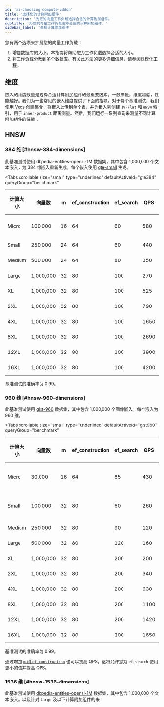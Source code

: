```yaml
---
id: 'ai-choosing-compute-addon'
title: '选择您的计算附加组件'
description: '为您的向量工作负载选择合适的计算附加组件。'
subtitle: '为您的向量工作负载选择合适的计算附加组件。'
sidebar_label: '选择计算附加组件'
---
```


您有两个选项来扩展您的向量工作负载：

1. 增加数据库的大小。本指南将帮助您为工作负载选择合适的大小。
2. 将工作负载分散到多个数据库。有关此方法的更多详细信息，请参阅[规模化工程](engineering-for-scale)。

## 维度

嵌入的维度数量是选择合适计算附加组件的最重要因素。一般来说，维度越低，性能越好。我们为一些常见的嵌入维度提供了下面的指导。对于每个基准测试，我们使用 [Vecs](https://github.com/supabase/vecs) 创建集合，将嵌入上传到单个表，并为嵌入列创建 `IVFFlat` 和 `HNSW` 索引，用于 `inner-product` 距离测量。然后，我们运行一系列查询来测量不同计算附加组件的性能：

## HNSW

### 384 维 [#hnsw-384-dimensions]

此基准测试使用 dbpedia-entities-openai-1M 数据集，其中包含 1,000,000 个文本嵌入，为 384 维嵌入重新生成。每个嵌入使用 [gte-small](https://huggingface.co/Supabase/gte-small) 生成。

<Tabs
  scrollable
  size="small"
  type="underlined"
  defaultActiveId="gte384"
  queryGroup="benchmark"
>
<TabPanel id="gte384" label="gte-small-384">

| 计算大小 | 向量数   | m   | ef_construction | ef_search | QPS  | 延迟平均值 | 延迟 p95  | RAM 使用量  | RAM    |
| -------- | ------- | --- | --------------- | --------- | ---- | ---------- | --------- | ---------- | ------ |
| Micro    | 100,000 | 16  | 64              | 60        | 580  | 0.017 秒   | 0.024 秒  | 1.2 (交换) | 1 GB   |
| Small    | 250,000 | 24  | 64              | 60        | 440  | 0.022 秒   | 0.033 秒  | 2 GB       | 2 GB   |
| Medium   | 500,000 | 24  | 64              | 80        | 350  | 0.028 秒   | 0.045 秒  | 4 GB       | 4 GB   |
| Large    | 1,000,000| 32  | 80              | 100       | 270  | 0.073 秒   | 0.108 秒  | 7 GB       | 8 GB   |
| XL       | 1,000,000| 32  | 80              | 100       | 525  | 0.038 秒   | 0.059 秒  | 9 GB       | 16 GB  |
| 2XL      | 1,000,000| 32  | 80              | 100       | 790  | 0.025 秒   | 0.037 秒  | 9 GB       | 32 GB  |
| 4XL      | 1,000,000| 32  | 80              | 100       | 1650 | 0.015 秒   | 0.018 秒  | 11 GB      | 64 GB  |
| 8XL      | 1,000,000| 32  | 80              | 100       | 2690 | 0.015 秒   | 0.016 秒  | 13 GB      | 128 GB |
| 12XL     | 1,000,000| 32  | 80              | 100       | 3900 | 0.014 秒   | 0.016 秒  | 13 GB      | 192 GB |
| 16XL     | 1,000,000| 32  | 80              | 100       | 4200 | 0.014 秒   | 0.016 秒  | 20 GB      | 256 GB |

基准测试的准确率为 0.99。

</TabPanel>
</Tabs>

### 960 维 [#hnsw-960-dimensions]

此基准测试使用 [gist-960](http://corpus-texmex.irisa.fr/) 数据集，其中包含 1,000,000 个图像嵌入。每个嵌入为 960 维。

<Tabs
  scrollable
  size="small"
  type="underlined"
  defaultActiveId="gist960"
  queryGroup="benchmark"
>
<TabPanel id="gist960" label="gist-960">

| 计算大小 | 向量数   | m   | ef_construction | ef_search | QPS  | 延迟平均值 | 延迟 p95  | RAM 使用量    | RAM    |
| -------- | ------- | --- | --------------- | --------- | ---- | ---------- | --------- | ------------ | ------ |
| Micro    | 30,000  | 16  | 64              | 65        | 430  | 0.024 秒   | 0.034 秒  | 1.2 GB (交换) | 1 GB   |
| Small    | 100,000 | 32  | 80              | 60        | 260  | 0.040 秒   | 0.054 秒  | 2.2 GB (交换) | 2 GB   |
| Medium   | 250,000 | 32  | 80              | 90        | 120  | 0.083 秒   | 0.106 秒  | 4 GB         | 4 GB   |
| Large    | 500,000 | 32  | 80              | 120       | 160  | 0.063 秒   | 0.087 秒  | 7 GB         | 8 GB   |
| XL       | 1,000,000| 32  | 80              | 200       | 200  | 0.049 秒   | 0.072 秒  | 13 GB        | 16 GB  |
| 2XL      | 1,000,000| 32  | 80              | 200       | 340  | 0.025 秒   | 0.029 秒  | 17 GB        | 32 GB  |
| 4XL      | 1,000,000| 32  | 80              | 200       | 630  | 0.031 秒   | 0.050 秒  | 18 GB        | 64 GB  |
| 8XL      | 1,000,000| 32  | 80              | 200       | 1100 | 0.034 秒   | 0.048 秒  | 19 GB        | 128 GB |
| 12XL     | 1,000,000| 32  | 80              | 200       | 1420 | 0.041 秒   | 0.095 秒  | 21 GB        | 192 GB |
| 16XL     | 1,000,000| 32  | 80              | 200       | 1650 | 0.037 秒   | 0.081 秒  | 23 GB        | 256 GB |

基准测试的准确率为 0.99。

通过增加 [`m` 和 `ef_construction`](/docs/guides/ai/going-to-prod#hnsw-understanding-efconstruction--efsearch--and-m) 也可以提高 QPS。这将允许您为 `ef_search` 使用更小的值并提高 QPS。

</TabPanel>
</Tabs>

### 1536 维 [#hnsw-1536-dimensions]

此基准测试使用 [dbpedia-entities-openai-1M](https://huggingface.co/datasets/KShivendu/dbpedia-entities-openai-1M) 数据集，其中包含 1,000,000 个文本嵌入。以及针对 `large` 及以下计算附加组件的来